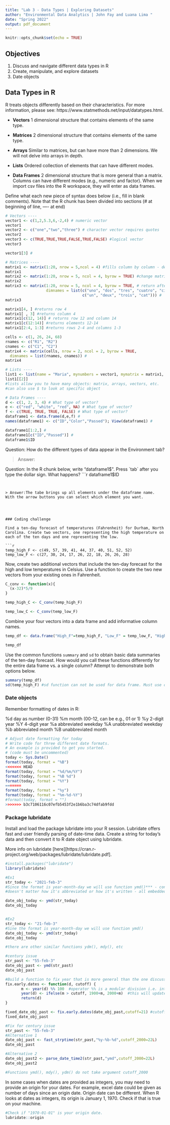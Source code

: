 ```yaml
---
title: "Lab 3 - Data Types | Exploring Datasets"
author: "Environmental Data Analytics | John Fay and Luana Lima "
date: "Spring 2022"
output: pdf_document
---
```


```r
knitr::opts_chunk$set(echo = TRUE)
```

## Objectives
1. Discuss and navigate different data types in R
2. Create, manipulate, and explore datasets
3. Date objects

## Data Types in R
R treats objects differently based on their characteristics. For more information, please see: https://www.statmethods.net/input/datatypes.html. 

* **Vectors** 1 dimensional structure that contains elements of the same type.

* **Matrices** 2 dimensional structure that contains elements of the same type.

* **Arrays** Similar to matrices, but can have more than 2 dimensions. We will not delve into arrays in depth.

* **Lists** Ordered collection of elements that can have different modes.

* **Data Frames** 2 dimensional structure that is more general than a matrix. Columns can have different modes (e.g., numeric and factor). When we import csv files into the R workspace, they will enter as data frames.

Define what each new piece of syntax does below (i.e., fill in blank comments). Note that the R chunk has been divided into sections (# at beginning of line, ---- at end)
```r
# Vectors ----
vector1 <- c(1,2,5.3,6,-2,4) # numeric vector
vector1
vector2 <- c("one","two","three") # character vector requires quotes
vector2
vector3 <- c(TRUE,TRUE,TRUE,FALSE,TRUE,FALSE) #logical vector
vector3

vector1[3] # 

# Matrices ----
matrix1 <- matrix(1:20, nrow = 5,ncol = 4) #fills column by column - default 
matrix1
matrix2 <- matrix(1:20, nrow = 5, ncol = 4, byrow = TRUE) #change matrix to fill row by row
matrix2
matrix3 <- matrix(1:20, nrow = 5, ncol = 4, byrow = TRUE, # return after comma continues the line
                  dimnames = list(c("uno", "dos", "tres", "cuatro", "cinco"), 
                                  c("un", "deux", "trois", "cat"))) #
matrix3

matrix1[4, ] #returns row 4
matrix1[ , 3] #returns column 4
matrix1[c(12, 14)] # returns row 12 and column 14
matrix1[c(12:14)] #returns elements 12-14
matrix1[2:4, 1:3] #returns rows 2-4 and columns 1-3

cells <- c(1, 26, 24, 68)
rnames <- c("R1", "R2")
cnames <- c("C1", "C2") 
matrix4 <- matrix(cells, nrow = 2, ncol = 2, byrow = TRUE,
  dimnames = list(rnames, cnames)) # 
matrix4

# Lists ---- 
list1 <- list(name = "Maria", mynumbers = vector1, mymatrix = matrix1, age = 5.3); list1
list1[[2]]
#lists allow you to have many objects: matrix, arrays, vectors, etc.
#can also use $ to look at specific object

# Data Frames ----
d <- c(1, 2, 3, 4) # What type of vector?
e <- c("red", "white", "red", NA) # What type of vector?
f <- c(TRUE, TRUE, TRUE, FALSE) # What type of vector?
dataframe1 <- data.frame(d,e,f) #
names(dataframe1) <- c("ID","Color","Passed"); View(dataframe1) # 

dataframe1[1:2,] # 
dataframe1[c("ID","Passed")] # 
dataframe1$ID


```
Question: How do the different types of data appear in the Environment tab?

> Answer: 

Question: In the R chunk below, write "dataframe1$". Press `tab` after you type the dollar sign. What happens?
```r
dataframe1$ID
```


> Answer:The tabe brings up all elements under the dataframe name. With the arrow buttons you can select which element you want.




### Coding challenge

Find a ten-day forecast of temperatures (Fahrenheit) for Durham, North Carolina. Create two vectors, one representing the high temperature on each of the ten days and one representing the low.

```r
temp_high_F <- c(49, 57, 39, 41, 44, 37, 40, 51, 52, 52)
temp_low_F <- c(27, 30, 24, 17, 26, 22, 18, 26, 26, 28)
```

Now, create two additional vectors that include the ten-day forecast for the high and low temperatures in Celsius. Use a function to create the two new vectors from your existing ones in Fahrenheit.

```r
C_conv <- function(x){
  (x-32)*5/9
}

temp_high_C <- C_conv(temp_high_F)

temp_low_C <- C_conv(temp_low_F)

```

Combine your four vectors into a data frame and add informative column names.

```r
temp_df <- data.frame("High_F"=temp_high_F, "Low_F" = temp_low_F, "High_C" = temp_high_C, "Low_C" = temp_low_C)

temp_df


```

Use the common functions `summary` and `sd` to obtain basic data summaries of the ten-day forecast. How would you call these functions differently for the entire data frame vs. a single column? Attempt to demonstrate both options below.

```r
summary(temp_df)
sd(temp_high_F) #sd function can not be used for data frame. Must use one vector at a time

```

### Date objects

Remember formatting of dates in R: 

%d  day as number (0-31)
%m  month (00-12, can be e.g., 01 or 1)
%y  2-digit year
%Y  4-digit year
%a  abbreviated weekday
%A  unabbreviated weekday
%b  abbreviated month
%B  unabbreviated month

```r
# Adjust date formatting for today
# Write code for three different date formats. 
# An example is provided to get you started.
# (code must be uncommented)
today <- Sys.Date()
format(today, format = "%B")
<<<<<<< HEAD
format(today, format = "%d/%m/%Y")
format(today, format = "%B %d")
format(today, format = "%Y")
=======
format(today, format = "%y")
format(today, format = "%m-%d-%Y")
#format(today, format = "")
>>>>>>> b3c7106116c07efb5453f2e1b6ba3c74dfab9fdd

```


### Package lubridate

Install and load the package lubridate into your R session. Lubridate offers fast and user friendly parsing of date-time data. Create a string for today's data and then convert it to R date object using lubridate.

More info on lubridate [here][https://cran.r-project.org/web/packages/lubridate/lubridate.pdf].

```r
#install.packages("lubridate")
library(lubridate)

#Ex1
str_today <- "2021-feb-3"
#Since the format is year-month-day we will use function ymd()*** - converts to date format
#doesn't matter how it's abbreviated or how it's written - all embedded in the function

date_obj_today <- ymd(str_today)
date_obj_today


#Ex2
str_today <- "21-feb-3"
#Sine the format is year-month-day we will use function ymd()
date_obj_today <- ymd(str_today)
date_obj_today

#there are other similar functions ydm(), mdy(), etc
```

```r
#century issue
str_past <- "55-feb-3"
date_obj_past <- ymd(str_past)
date_obj_past

#Build a function to fix year that is more general than the one discussed in the lesson
fix.early.dates <- function(d, cutoff) {
       m <- year(d) %% 100  #operator %% is a modular division i.e. integer-divide year(d) by 100 and returns the remainder 
       year(d) <- ifelse(m > cutoff, 1900+m, 2000+m)  #this will update year(d), year() is a function that returns the year for a data object
       return(d)
}

fixed_date_obj_past <- fix.early.dates(date_obj_past,cutoff=21) #cutoff could be the current year to be more general or any other depending on data set 
fixed_date_obj_past
```

```r
#Fix for century issue
str_past <- "55-feb-3"
#Alternative 1
date_obj_past <- fast_strptime(str_past,"%y-%b-%d",cutoff_2000=22L)
date_obj_past

#Alternative 2
date_obj_past2 <- parse_date_time2(str_past,"ymd",cutoff_2000=22L)
date_obj_past2

#Functions ymd(), mdy(), ydm() do not take argument cutoff_2000
```

In some cases when dates are provided as integers, you may need to provide an origin for your dates. For example, excel date could be given as number of days since an origin date. Origin date can be different. When R looks at dates as integers, its origin is January 1, 1970. Check if that is true on your machine. 

```r
#Check if "1970-01-01" is your origin date.
lubridate::origin

```